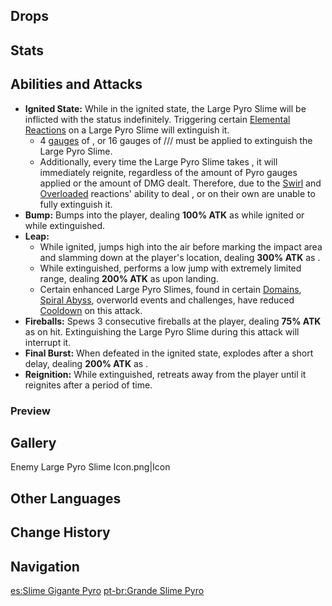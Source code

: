 {{Enemy Infobox
|image    = Enemy Large Pyro Slime.png
|type     = Common Enemies
|family   = Elemental Lifeforms
|group    = Slimes
|location = Multiple
|element  = Pyro
|ability1 = Elemental Infusion
}}
{{Description|A monster created by the sedimentation of Pyro dispersed throughout nature.<br />Though its intelligence has not increased with its size, it is very hot. During dry seasons, it can cause wildfires. It will spit forth blazing fireballs when angered, and will turn dark when it is feeling down. A most expressive slime, indeed.|[[Archive]]}}
{{Enemy Intro}}

==Drops==
{{Drops|Slimes}}

==Stats==
{{Enemy Stats|pyro_res=Immune|hp_ratio=2|atk_ratio=1.4|hp_type=1}}

==Abilities and Attacks==
*'''Ignited State:''' While in the ignited state, the Large Pyro Slime will be inflicted with the {{Pyro}} status indefinitely. Triggering certain [[Elemental Reactions]] on a Large Pyro Slime will extinguish it.
**4 [[Gauge Unit Theory|gauges]] of {{Hydro}}, or 16 gauges of {{Anemo}}/{{Cryo}}/{{Electro}}/{{Geo}} must be applied to extinguish the Large Pyro Slime.
**Additionally, every time the Large Pyro Slime takes {{Color|Pyro DMG}}, it will immediately reignite, regardless of the amount of Pyro gauges applied or the amount of DMG dealt. Therefore, due to the [[Swirl]] and [[Overloaded]] reactions' ability to deal {{Color|Pyro DMG}}, {{Anemo}} or {{Electro}} on their own are unable to fully extinguish it.
*'''Bump:''' Bumps into the player, dealing '''100% ATK''' as {{Color|Pyro DMG}} while ignited or {{Color|Physical DMG}} while extinguished.
*'''Leap:'''
**While ignited, jumps high into the air before marking the impact area and slamming down at the player's location, dealing '''300% ATK''' as {{Color|AoE Pyro DMG}}.
**While extinguished, performs a low jump with extremely limited range, dealing '''200% ATK''' as {{Color|AoE Physical DMG}} upon landing.
** Certain enhanced Large Pyro Slimes, found in certain [[Domains]], [[Spiral Abyss]], overworld events and challenges, have reduced [[Cooldown]] on this attack.
*'''Fireballs:''' Spews 3 consecutive fireballs at the player, dealing '''75% ATK''' as {{Color|AoE Pyro DMG}} on hit. Extinguishing the Large Pyro Slime during this attack will interrupt it.
*'''Final Burst:''' When defeated in the ignited state, explodes after a short delay, dealing '''200% ATK''' as {{Color|AoE Pyro DMG}}.
*'''Reignition:''' While extinguished, retreats away from the player until it reignites after a period of time.

===Preview===
{{Preview
|size=185px
|file1=Large Pyro Slime Bump
|caption1=Bump

|file2=Large Pyro Slime Leap
|caption2=Leap (Ignited)

|file3=Large Pyro Slime Leap Extinguished
|caption3=Leap (Extinguished)

|file4=Large Pyro Slime Fireballs
|caption4=Fireballs

|file5=Large Pyro Slime Fireballs Interrupted
|caption5=Fireballs (Interrupted)

|file6=Large Pyro Slime Reignite
|caption6=Reignition

|file7=Large Pyro Slime Final Burst
|caption7=Final Burst
}}

==Gallery==
<gallery hideaddbutton="true" captionalign="center">
Enemy Large Pyro Slime Icon.png|Icon
</gallery>

==Other Languages==
{{Other Languages
|en      = Large Pyro Slime
|zhs     = 大型火史莱姆
|zhs_rm  = Dàxíng Huǒ Shǐláimǔ
|zht     = 大型火史萊姆
|zht_rm  = Dàxíng Huǒ Shǐláimǔ
|zh_tl   = Large {{Lex|Pyro|zh}} Slime
|ja      = 大型炎スライム
|ja_rm   = Oogata Honoo Suraimu
|ja_tl   = Large {{Lex|Pyro|ja}} Slime
|ko      = 거대 화염 슬라임
|ko_rm   = Geodae Hwayeom Seulla'im
|ko_tl   = Large {{Lex|Pyro|ko}} Slime
|es      = Slime Gigante Pyro
|es_tl   = 
|fr      = Pyroblob géant
|fr_tl   = Giant Pyro Blob
|ru      = Большой Пиро слайм
|ru_tl   = Large Pyro Slime
|th      = Large Pyro Slime
|vi      = Slime Hỏa Lớn
|vi_tl   = Large {{Lex|Pyro|vi}} Slime
|de      = Großer Pyro-Schleim
|de_tl   = Large Pyro Slime
|id      = Large Pyro Slime
|pt      = Grande Slime Pyro
|pt_tl   = 
}}

==Change History==
{{Change History|1.0}}

==Navigation==
{{Enemy Navbox|type=Common}}

[[es:Slime Gigante Pyro]]
[[pt-br:Grande Slime Pyro]]